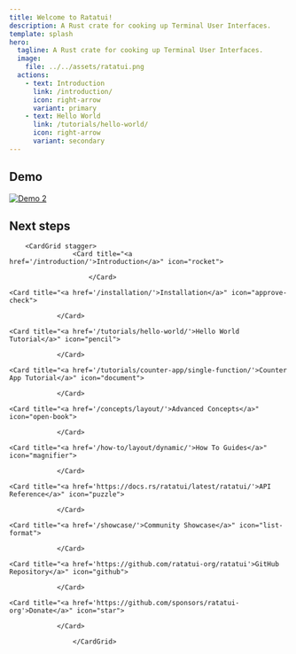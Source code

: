 ```yaml
---
title: Welcome to Ratatui!
description: A Rust crate for cooking up Terminal User Interfaces.
template: splash
hero:
  tagline: A Rust crate for cooking up Terminal User Interfaces.
  image:
    file: ../../assets/ratatui.png
  actions:
    - text: Introduction
      link: /introduction/
      icon: right-arrow
      variant: primary
    - text: Hello World
      link: /tutorials/hello-world/
      icon: right-arrow
      variant: secondary
---
```



## Demo

[![Demo 2](https://github.com/ratatui-org/ratatui/blob/images/examples/demo2.gif?raw=true)](https://github.com/ratatui-org/ratatui/tree/main/examples/demo2)

## Next steps

        <CardGrid stagger>
                    <Card title="<a href='/introduction/'>Introduction</a>" icon="rocket">

                        </Card>

    <Card title="<a href='/installation/'>Installation</a>" icon="approve-check">

                </Card>

    <Card title="<a href='/tutorials/hello-world/'>Hello World Tutorial</a>" icon="pencil">

                </Card>

    <Card title="<a href='/tutorials/counter-app/single-function/'>Counter App Tutorial</a>" icon="document">

                </Card>

    <Card title="<a href='/concepts/layout/'>Advanced Concepts</a>" icon="open-book">

                </Card>

    <Card title="<a href='/how-to/layout/dynamic/'>How To Guides</a>" icon="magnifier">

                </Card>

    <Card title="<a href='https://docs.rs/ratatui/latest/ratatui/'>API Reference</a>" icon="puzzle">

                </Card>

    <Card title="<a href='/showcase/'>Community Showcase</a>" icon="list-format">

                </Card>

    <Card title="<a href='https://github.com/ratatui-org/ratatui'>GitHub Repository</a>" icon="github">

                </Card>

    <Card title="<a href='https://github.com/sponsors/ratatui-org'>Donate</a>" icon="star">

                </Card>

                    </CardGrid>
